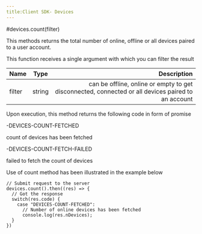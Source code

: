 ```yaml
---
title:Client SDK- Devices
---
```


#devices.count(filter)

This methods returns the total number of online, offline or all devices paired to a user account.

This function receives a single argument with which you can filter the result

| Name       | Type |   Description |
| :------------ | :---------: | ----------: |
| filter     |    string    | can be offline, online or empty to get disconnected, connected or all devices paired to an account|

Upon execution, this method returns the following code in form of promise

-DEVICES-COUNT-FETCHED

count of devices has been fetched

-DEVICES-COUNT-FETCH-FAILED

failed to fetch the count of devices

Use of count method has been illustrated in the example below

```
// Submit request to the server
devices.count().then((res) => {
  // Got the response
  switch(res.code) {
    case "DEVICES-COUNT-FETCHED": 
      // Number of online devices has been fetched
      console.log(res.nDevices);
  }
})
```


